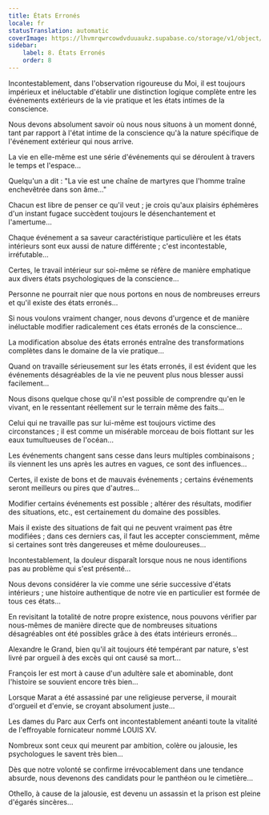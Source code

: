 ```yaml
---
title: États Erronés
locale: fr
statusTranslation: automatic
coverImage: https://lhvmrqwrcowdvduuaukz.supabase.co/storage/v1/object/public/strapi-uploads/small_cover-tratado-de-psicologia-revolucionaria.webp-5e15e1cec4e0ebebcde5d7fc7565d8fd.webp
sidebar:
    label: 8. États Erronés
    order: 8
---
```

Incontestablement, dans l'observation rigoureuse du Moi, il est toujours impérieux et inéluctable d'établir une distinction logique complète entre les événements extérieurs de la vie pratique et les états intimes de la conscience.

Nous devons absolument savoir où nous nous situons à un moment donné, tant par rapport à l'état intime de la conscience qu'à la nature spécifique de l'événement extérieur qui nous arrive.

La vie en elle-même est une série d'événements qui se déroulent à travers le temps et l'espace...

Quelqu'un a dit : "La vie est une chaîne de martyres que l'homme traîne enchevêtrée dans son âme..."

Chacun est libre de penser ce qu'il veut ; je crois qu'aux plaisirs éphémères d'un instant fugace succèdent toujours le désenchantement et l'amertume...

Chaque événement a sa saveur caractéristique particulière et les états intérieurs sont eux aussi de nature différente ; c'est incontestable, irréfutable...

Certes, le travail intérieur sur soi-même se réfère de manière emphatique aux divers états psychologiques de la conscience...

Personne ne pourrait nier que nous portons en nous de nombreuses erreurs et qu'il existe des états erronés...

Si nous voulons vraiment changer, nous devons d'urgence et de manière inéluctable modifier radicalement ces états erronés de la conscience...

La modification absolue des états erronés entraîne des transformations complètes dans le domaine de la vie pratique...

Quand on travaille sérieusement sur les états erronés, il est évident que les événements désagréables de la vie ne peuvent plus nous blesser aussi facilement...

Nous disons quelque chose qu'il n'est possible de comprendre qu'en le vivant, en le ressentant réellement sur le terrain même des faits...

Celui qui ne travaille pas sur lui-même est toujours victime des circonstances ; il est comme un misérable morceau de bois flottant sur les eaux tumultueuses de l'océan...

Les événements changent sans cesse dans leurs multiples combinaisons ; ils viennent les uns après les autres en vagues, ce sont des influences...

Certes, il existe de bons et de mauvais événements ; certains événements seront meilleurs ou pires que d'autres...

Modifier certains événements est possible ; altérer des résultats, modifier des situations, etc., est certainement du domaine des possibles.

Mais il existe des situations de fait qui ne peuvent vraiment pas être modifiées ; dans ces derniers cas, il faut les accepter consciemment, même si certaines sont très dangereuses et même douloureuses...

Incontestablement, la douleur disparaît lorsque nous ne nous identifions pas au problème qui s'est présenté...

Nous devons considérer la vie comme une série successive d'états intérieurs ; une histoire authentique de notre vie en particulier est formée de tous ces états...

En revisitant la totalité de notre propre existence, nous pouvons vérifier par nous-mêmes de manière directe que de nombreuses situations désagréables ont été possibles grâce à des états intérieurs erronés...

Alexandre le Grand, bien qu'il ait toujours été tempérant par nature, s'est livré par orgueil à des excès qui ont causé sa mort...

François Ier est mort à cause d'un adultère sale et abominable, dont l'histoire se souvient encore très bien...

Lorsque Marat a été assassiné par une religieuse perverse, il mourait d'orgueil et d'envie, se croyant absolument juste...

Les dames du Parc aux Cerfs ont incontestablement anéanti toute la vitalité de l'effroyable fornicateur nommé LOUIS XV.

Nombreux sont ceux qui meurent par ambition, colère ou jalousie, les psychologues le savent très bien...

Dès que notre volonté se confirme irrévocablement dans une tendance absurde, nous devenons des candidats pour le panthéon ou le cimetière...

Othello, à cause de la jalousie, est devenu un assassin et la prison est pleine d'égarés sincères...

